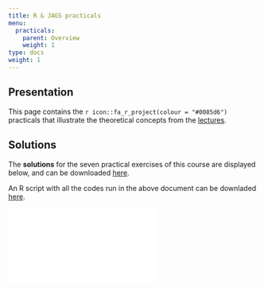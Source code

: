 ```yaml
---
title: R & JAGS practicals
menu:
  practicals:
    parent: Overview
    weight: 1
type: docs
weight: 1
---
```


## Presentation

This page contains the `r icon::fa_r_project(colour = "#0085d6")` practicals that illustrate the theoretical concepts from the
[lectures](/lectures/).

## Solutions

The **solutions** for the seven practical exercises of this course are displayed below, and can be downloaded [here](/files/PracticalsSolutions.pdf).

An R script with all the codes run in the above document can be downladed [here](/files/PracticalsSolutions2020.R).

<html>
<body>
  <object data="/files/AllSols.pdf##view=fit" type="application/pdf" width="100%" height="900">
        <embed src="/files/AllSols.pdf##view=fit" type="application/pdf"/>
  </object>
</body>
</html>
